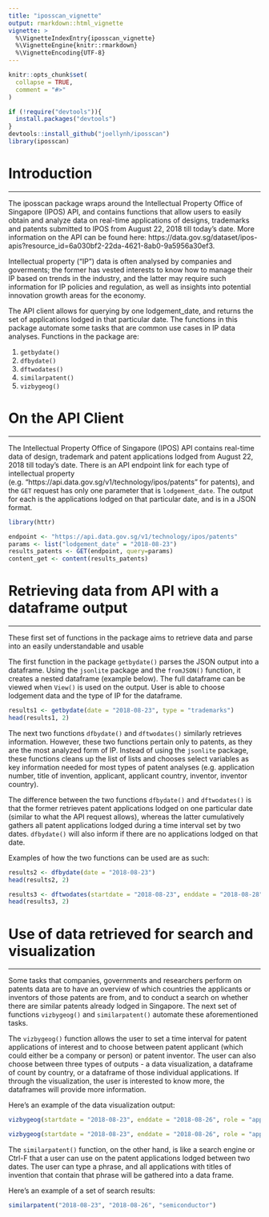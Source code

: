 ```yaml
---
title: "iposscan_vignette"
output: rmarkdown::html_vignette
vignette: >
  %\VignetteIndexEntry{iposscan_vignette}
  %\VignetteEngine{knitr::rmarkdown}
  %\VignetteEncoding{UTF-8}
---
```


```r
knitr::opts_chunk$set(
  collapse = TRUE,
  comment = "#>"
)
```

```r

if (!require("devtools")){
  install.packages("devtools")
}
devtools::install_github("joellynh/iposscan")
library(iposscan)

```


# Introduction

----

The iposscan package wraps around the Intellectual Property Office of Singapore (IPOS) API, and contains functions that allow users to easily obtain and analyze data on real-time applications of designs, trademarks and patents submitted to IPOS from August 22, 2018 till today's date. More information on the API can be found here: https://data.gov.sg/dataset/ipos-apis?resource_id=6a030bf2-22da-4621-8ab0-9a5956a30ef3.

Intellectual property (“IP”) data is often analysed by companies and goverments; the former has vested interests to know how to manage their IP based on trends in the industry, and the latter may require such information for IP policies and regulation, as well as insights into potential innovation growth areas for the economy.

The API client allows for querying by one lodgement_date, and returns the set of applications lodged in that particular date. The functions in this package automate some tasks that are common use cases in IP data analyses. Functions in the package are:

1. `getbydate()`
2. `dfbydate()`
3. `dftwodates()`
4. `similarpatent()`
5. `vizbygeog()`

# On the API Client

-----

The Intellectual Property Office of Singapore (IPOS) API contains real-time data of design, trademark and patent applications lodged from August 22, 2018 till today's date. There is an API endpoint link for each type of intellectual property (e.g. "https://api.data.gov.sg/v1/technology/ipos/patents" for patents), and the `GET` request has only one parameter that is `lodgement_date`. The output for each is the applications lodged on that particular date, and is in a JSON format.

```r

library(httr)

endpoint <- "https://api.data.gov.sg/v1/technology/ipos/patents"
params <- list("lodgement_date" = "2018-08-23")
results_patents <- GET(endpoint, query=params)
content_get <- content(results_patents)


```

# Retrieving data from API with a dataframe output

-----

These first set of functions in the package aims to retrieve data and parse into an easily understandable and usable 

The first function in the package `getbydate()` parses the JSON output into a dataframe. Using the `jsonlite` package and the `fromJSON()` function, it creates a nested dataframe (example below). The full dataframe can be viewed when `View()` is used on the output. User is able to choose lodgement data and the type of IP for the dataframe.


```r

results1 <- getbydate(date = "2018-08-23", type = "trademarks")
head(results1, 2)

```

The next two functions `dfbydate()` and `dftwodates()` similarly retrieves information. However, these two functions pertain only to patents, as they are the most analyzed form of IP. Instead of using the `jsonlite` package, these functions cleans up the list of lists and chooses select variables as key information needed for most types of patent analyses (e.g. application number, title of invention, applicant, applicant country, inventor, inventor country).

The difference between the two functions `dfbydate()` and `dftwodates()` is that the former retrieves patent applications lodged on one particular date (similar to what the API request allows), whereas the latter cumulatively gathers all patent applications lodged during a time interval set by two dates. `dfbydate()` will also inform if there are no applications lodged on that date.

Examples of how the two functions can be used are as such:

```r

results2 <- dfbydate(date = "2018-08-23")
head(results2, 2)

```

```r

results3 <- dftwodates(startdate = "2018-08-23", enddate = "2018-08-28")
head(results3, 2)

```

# Use of data retrieved for search and visualization

-----

Some tasks that companies, governments and researchers perform on patents data are to have an overview of which countries the applicants or inventors of those patents are from, and to conduct a search on whether there are similar patents already lodged in Singapore. The next set of functions `vizbygeog()` and `similarpatent()`  automate these aforementioned tasks.

The `vizbygeog()` function allows the user to set a time interval for patent applications of interest and to choose between patent applicant (which could either be a company or person) or patent inventor. The user can also choose between three types of outputs - a data visualization, a dataframe of count by country, or a dataframe of those individual applications. If through the visualization, the user is interested to know more, the dataframes will provide more information.

Here's an example of the data visualization output:

```r

vizbygeog(startdate = "2018-08-23", enddate = "2018-08-26", role = "applicant", option = "viz")

```

```r

vizbygeog(startdate = "2018-08-23", enddate = "2018-08-26", role = "applicant", option = "count")

```

The `similarpatent()` function, on the other hand, is like a search engine or Ctrl-F that a user can use on the patent applications lodged between two dates. The user can type a phrase, and all applications with titles of invention that contain that phrase will be gathered into a data frame.

Here's an example of a set of search results:

```r

similarpatent("2018-08-23", "2018-08-26", "semiconductor")

```

